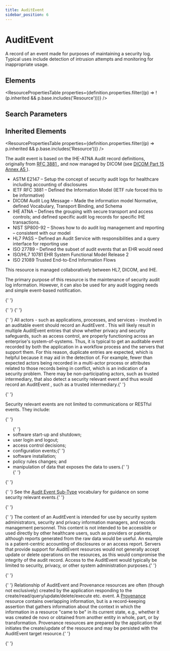 ```yaml
---
title: AuditEvent
sidebar_position: 6
---
```



# AuditEvent

A record of an event made for purposes of maintaining a security log. Typical uses include detection of intrusion attempts and monitoring for inappropriate usage.

<Tabs queryString="section">
  <TabItem value="schema" label="Schema" default>

## Elements

<ResourcePropertiesTable
  properties={definition.properties.filter((p) => !(p.inherited && p.base.includes('Resource')))}
/>

## Search Parameters

<SearchParamsTable searchParams={definition.searchParameters} />

## Inherited Elements

<ResourcePropertiesTable properties={definition.properties.filter((p) => p.inherited && p.base.includes('Resource'))} />

  </TabItem>
  <TabItem value="usage" label="Usage">
<div> <a name="scope"></a> <p> The audit event is based on the IHE-ATNA Audit record definitions, originally from <a href="http://tools.ietf.org/html/rfc3881">RFC 3881 </a>, and now managed by DICOM (see <a href="http://medical.nema.org/medical/dicom/current/output/html/part15.html#sect_A.5">DICOM Part 15 Annex A5 </a>).  </p> <ul> <li>ASTM E2147 – Setup the concept of security audit logs for healthcare including accounting of disclosures</li> <li>IETF RFC 3881 – Defined the Information Model (IETF rule forced this to be informative)</li> <li>DICOM Audit Log Message – Made the information model Normative, defined Vocabulary, Transport Binding, and Schema</li> <li>IHE ATNA – Defines the grouping with secure transport and access controls; and defined specific audit log records for specific IHE transactions.</li> <li>NIST SP800-92 – Shows how to do audit log management and reporting – consistent with our model</li> <li>HL7 PASS – Defined an Audit Service with responsibilities and a query interface for reporting use</li> <li>ISO 27789 – Defined the subset of audit events that an EHR would need </li> <li>ISO/HL7 10781 EHR System Functional Model Release 2</li> <li>ISO 21089 Trusted End-to-End Information Flows</li> </ul> <p> This resource is managed collaboratively between HL7, DICOM, and IHE.  </p> <p> The primary purpose of this resource is the maintenance of security audit log information.  However,  it can also be used for any audit logging needs and simple event-based notification. </p> </div>
  </TabItem>

{' '}
<TabItem value="backgroundAndContext" label="Background and Context">
  <div>
    {' '}
    <a name="bnc"></a>{' '}
    <p>
      {' '}
      All actors - such as applications, processes, and services - involved in an auditable event should record an <Link to="/docs/api/fhir/resources/auditevent">
        AuditEvent
      </Link>. This will likely result in multiple <Link to="/docs/api/fhir/resources/auditevent">AuditEvent</Link> entries
      that show whether privacy and security safeguards, such as access control, are properly functioning across an enterprise's
      system-of-systems. Thus, it is typical to get an auditable event recorded by both the application in a workflow process
      and the servers that support them. For this reason, duplicate entries are expected, which is helpful because it may
      aid in the detection of. For example, fewer than expected actors being recorded in a multi-actor process or attributes
      related to those records being in conflict, which is an indication of a security problem. There may be non-participating
      actors, such as trusted intermediary, that also detect a security relevant event and thus would record an <Link to="/docs/api/fhir/resources/auditevent">
        AuditEvent
      </Link>, such as a trusted intermediary.{' '}
    </p>{' '}
    <p> Security relevant events are not limited to communications or RESTful events. They include: </p>{' '}
    <ul>
      {' '}
      <li>software start-up and shutdown;</li> <li>user login and logout; </li> <li>access control decisions; </li> <li>
        configuration events;{' '}
      </li> <li>software installation; </li> <li>policy rules changes; and </li> <li>
        manipulation of data that exposes the data to users.{' '}
      </li>{' '}
    </ul>{' '}
    <p>
      {' '}
      See the <a href="https://www.hl7.org/fhir/valueset-audit-event-sub-type.html">Audit Event Sub-Type</a> vocabulary for
      guidance on some security relevant events.{' '}
    </p>{' '}
    <p>
      {' '}
      The content of an <Link to="/docs/api/fhir/resources/auditevent">AuditEvent</Link> is intended for use by security
      system administrators, security and privacy information managers, and records management personnel. This content is
      not intended to be accessible or used directly by other healthcare users, such as providers or patients, although reports
      generated from the raw data would be useful. An example is a patient-centric accounting of disclosures or an access
      report. Servers that provide support for <Link to="/docs/api/fhir/resources/auditevent">AuditEvent</Link> resources
      would not generally accept update or delete operations on the resources, as this would compromise the integrity of
      the audit record. Access to the <Link to="/docs/api/fhir/resources/auditevent">AuditEvent</Link> would typically be
      limited to security, privacy, or other system administration purposes.{' '}
    </p>{' '}
    <p>
      {' '}
      Relationship of <Link to="/docs/api/fhir/resources/auditevent">AuditEvent</Link> and <Link to="/docs/api/fhir/resources/provenance">
        Provenance
      </Link> resources are often (though not exclusively) created by the application responding to the create/read/query/update/delete/execute
      etc. event. A <a href="/docs/api/fhir/resources/provenance">Provenance</a> resource contains overlapping information,
      but is a record-keeping assertion that gathers information about the context in which the information in a resource
      "came to be" in its current state, e.g., whether it was created de novo or obtained from another entity in whole, part,
      or by transformation. <Link to="/docs/api/fhir/resources/provenance">Provenance</Link> resources are prepared by the
      application that initiates the create/update of the resource and may be persisted with the <Link to="/docs/api/fhir/resources/auditevent">
        AuditEvent
      </Link> target resource.{' '}
    </p>{' '}
  </div>
</TabItem>

</Tabs>
